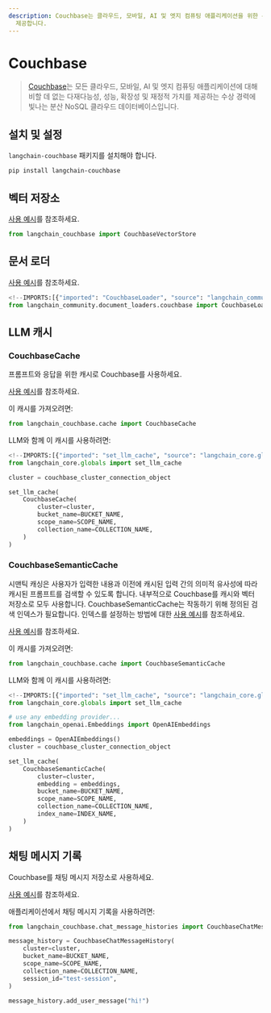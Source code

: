 ```yaml
---
description: Couchbase는 클라우드, 모바일, AI 및 엣지 컴퓨팅 애플리케이션을 위한 분산 NoSQL 데이터베이스로, 성능과 확장성을
  제공합니다.
---
```


# Couchbase

> [Couchbase](http://couchbase.com/)는 모든 클라우드, 모바일, AI 및 엣지 컴퓨팅 애플리케이션에 대해 비할 데 없는 다재다능성, 성능, 확장성 및 재정적 가치를 제공하는 수상 경력에 빛나는 분산 NoSQL 클라우드 데이터베이스입니다.

## 설치 및 설정

`langchain-couchbase` 패키지를 설치해야 합니다.

```bash
pip install langchain-couchbase
```


## 벡터 저장소

[사용 예시](/docs/integrations/vectorstores/couchbase)를 참조하세요.

```python
from langchain_couchbase import CouchbaseVectorStore
```


## 문서 로더

[사용 예시](/docs/integrations/document_loaders/couchbase)를 참조하세요.

```python
<!--IMPORTS:[{"imported": "CouchbaseLoader", "source": "langchain_community.document_loaders.couchbase", "docs": "https://api.python.langchain.com/en/latest/document_loaders/langchain_community.document_loaders.couchbase.CouchbaseLoader.html", "title": "Couchbase"}]-->
from langchain_community.document_loaders.couchbase import CouchbaseLoader
```


## LLM 캐시

### CouchbaseCache
프롬프트와 응답을 위한 캐시로 Couchbase를 사용하세요.

[사용 예시](/docs/integrations/llm_caching/#couchbase-cache)를 참조하세요.

이 캐시를 가져오려면:
```python
from langchain_couchbase.cache import CouchbaseCache
```


LLM와 함께 이 캐시를 사용하려면:
```python
<!--IMPORTS:[{"imported": "set_llm_cache", "source": "langchain_core.globals", "docs": "https://api.python.langchain.com/en/latest/globals/langchain_core.globals.set_llm_cache.html", "title": "Couchbase"}]-->
from langchain_core.globals import set_llm_cache

cluster = couchbase_cluster_connection_object

set_llm_cache(
    CouchbaseCache(
        cluster=cluster,
        bucket_name=BUCKET_NAME,
        scope_name=SCOPE_NAME,
        collection_name=COLLECTION_NAME,
    )
)
```


### CouchbaseSemanticCache
시맨틱 캐싱은 사용자가 입력한 내용과 이전에 캐시된 입력 간의 의미적 유사성에 따라 캐시된 프롬프트를 검색할 수 있도록 합니다. 내부적으로 Couchbase를 캐시와 벡터 저장소로 모두 사용합니다. CouchbaseSemanticCache는 작동하기 위해 정의된 검색 인덱스가 필요합니다. 인덱스를 설정하는 방법에 대한 [사용 예시](/docs/integrations/vectorstores/couchbase)를 참조하세요.

[사용 예시](/docs/integrations/llm_caching/#couchbase-semantic-cache)를 참조하세요.

이 캐시를 가져오려면:
```python
from langchain_couchbase.cache import CouchbaseSemanticCache
```


LLM와 함께 이 캐시를 사용하려면:
```python
<!--IMPORTS:[{"imported": "set_llm_cache", "source": "langchain_core.globals", "docs": "https://api.python.langchain.com/en/latest/globals/langchain_core.globals.set_llm_cache.html", "title": "Couchbase"}]-->
from langchain_core.globals import set_llm_cache

# use any embedding provider...
from langchain_openai.Embeddings import OpenAIEmbeddings

embeddings = OpenAIEmbeddings()
cluster = couchbase_cluster_connection_object

set_llm_cache(
    CouchbaseSemanticCache(
        cluster=cluster,
        embedding = embeddings,
        bucket_name=BUCKET_NAME,
        scope_name=SCOPE_NAME,
        collection_name=COLLECTION_NAME,
        index_name=INDEX_NAME,
    )
)
```


## 채팅 메시지 기록
Couchbase를 채팅 메시지 저장소로 사용하세요.

[사용 예시](/docs/integrations/memory/couchbase_chat_message_history)를 참조하세요.

애플리케이션에서 채팅 메시지 기록을 사용하려면:
```python
from langchain_couchbase.chat_message_histories import CouchbaseChatMessageHistory

message_history = CouchbaseChatMessageHistory(
    cluster=cluster,
    bucket_name=BUCKET_NAME,
    scope_name=SCOPE_NAME,
    collection_name=COLLECTION_NAME,
    session_id="test-session",
)

message_history.add_user_message("hi!")
```